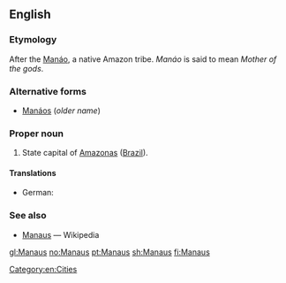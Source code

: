 ==English==

===Etymology===
After the [[Manáo]], a native Amazon tribe.  ''Manáo'' is said to mean ''Mother of the gods''.

===Alternative forms===
*[[Manáos]] (''older name'')

===Proper noun===
{{en-proper noun}}

# State capital of [[Amazonas]] ([[Brazil]]).

====Translations====
{{trans-top|city}}
* German: {{t|de|Manaus}}
{{trans-mid}}
{{trans-bottom}}

===See also===
* [[w:Manaus|Manaus]] — Wikipedia

[[Category:en:Cities]]

[[gl:Manaus]]
[[no:Manaus]]
[[pt:Manaus]]
[[sh:Manaus]]
[[fi:Manaus]]